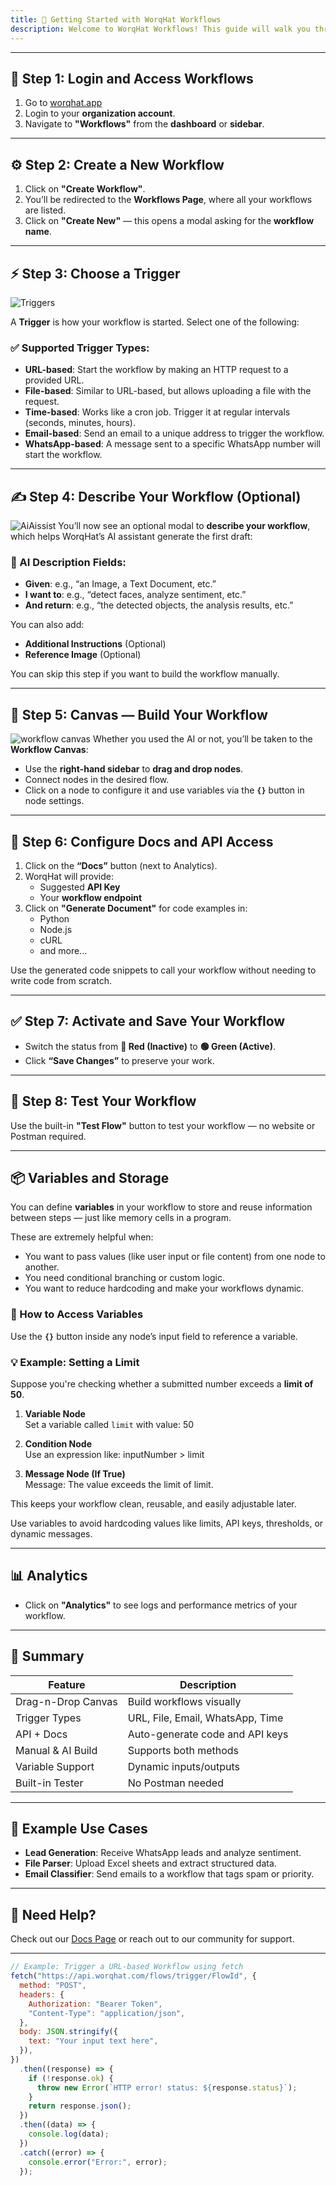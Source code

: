 ```yaml
---
title: 🚀 Getting Started with WorqHat Workflows
description: Welcome to WorqHat Workflows! This guide will walk you through the process of creating, configuring, and launching your first automated workflow — no coding experience required.
---
```



---

## 📝 Step 1: Login and Access Workflows

1. Go to [worqhat.app](https://worqhat.app)
2. Login to your **organization account**.
3. Navigate to **"Workflows"** from the **dashboard** or **sidebar**.

---

## ⚙️ Step 2: Create a New Workflow

1. Click on **"Create Workflow"**.
2. You’ll be redirected to the **Workflows Page**, where all your workflows are listed.
3. Click on **"Create New"** — this opens a modal asking for the **workflow name**.

---

## ⚡ Step 3: Choose a Trigger

![Triggers](/images/triggers.png)

A **Trigger** is how your workflow is started. Select one of the following:

### ✅ Supported Trigger Types:

- **URL-based**: Start the workflow by making an HTTP request to a provided URL.
- **File-based**: Similar to URL-based, but allows uploading a file with the request.
- **Time-based**: Works like a cron job. Trigger it at regular intervals (seconds, minutes, hours).
- **Email-based**: Send an email to a unique address to trigger the workflow.
- **WhatsApp-based**: A message sent to a specific WhatsApp number will start the workflow.

---

## ✍️ Step 4: Describe Your Workflow (Optional)

![AiAissist](/images/aiassist.png)
You’ll now see an optional modal to **describe your workflow**, which helps WorqHat’s AI assistant generate the first draft:

### 🧠 AI Description Fields:

- **Given**: e.g., “an Image, a Text Document, etc.”
- **I want to**: e.g., “detect faces, analyze sentiment, etc.”
- **And return**: e.g., “the detected objects, the analysis results, etc.”

You can also add:

- **Additional Instructions** (Optional)
- **Reference Image** (Optional)

<Alert title="Tip">
  You can skip this step if you want to build the workflow manually.
</Alert>

---

## 🎨 Step 5: Canvas — Build Your Workflow

![workflow canvas](/images/workflow.png)
Whether you used the AI or not, you’ll be taken to the **Workflow Canvas**:

- Use the **right-hand sidebar** to **drag and drop nodes**.
- Connect nodes in the desired flow.
- Click on a node to configure it and use variables via the **`{}`** button in node settings.

---

## 🔧 Step 6: Configure Docs and API Access

1. Click on the **“Docs”** button (next to Analytics).
2. WorqHat will provide:
   - Suggested **API Key**
   - Your **workflow endpoint**
3. Click on **"Generate Document"** for code examples in:
   - Python
   - Node.js
   - cURL
   - and more...

<Alert title="New to APIs?">
  Use the generated code snippets to call your workflow without needing to write
  code from scratch.
</Alert>

---

## ✅ Step 7: Activate and Save Your Workflow

- Switch the status from **🔴 Red (Inactive)** to **🟢 Green (Active)**.
- Click **“Save Changes”** to preserve your work.

---

## 🧪 Step 8: Test Your Workflow

Use the built-in **"Test Flow"** button to test your workflow — no website or Postman required.

---

## 📦 Variables and Storage

You can define **variables** in your workflow to store and reuse information between steps — just like memory cells in a program.

These are extremely helpful when:

- You want to pass values (like user input or file content) from one node to another.
- You need conditional branching or custom logic.
- You want to reduce hardcoding and make your workflows dynamic.

### 🔧 How to Access Variables

Use the **`{}`** button inside any node’s input field to reference a variable.

### 💡 Example: Setting a Limit

Suppose you're checking whether a submitted number exceeds a **limit of 50**.

1. **Variable Node**  
   Set a variable called `limit` with value: 50

2. **Condition Node**  
   Use an expression like: inputNumber > limit

3. **Message Node (If True)**  
   Message: The value exceeds the limit of limit.

This keeps your workflow clean, reusable, and easily adjustable later.

<Alert title="Tip">
  Use variables to avoid hardcoding values like limits, API keys, thresholds, or
  dynamic messages.
</Alert>

---

## 📊 Analytics

- Click on **"Analytics"** to see logs and performance metrics of your workflow.

---

## 🧠 Summary

| Feature            | Description                      |
| ------------------ | -------------------------------- |
| Drag-n-Drop Canvas | Build workflows visually         |
| Trigger Types      | URL, File, Email, WhatsApp, Time |
| API + Docs         | Auto-generate code and API keys  |
| Manual & AI Build  | Supports both methods            |
| Variable Support   | Dynamic inputs/outputs           |
| Built-in Tester    | No Postman needed                |

---

## 📍 Example Use Cases

- **Lead Generation**: Receive WhatsApp leads and analyze sentiment.
- **File Parser**: Upload Excel sheets and extract structured data.
- **Email Classifier**: Send emails to a workflow that tags spam or priority.

---

## 🙋 Need Help?

Check out our [Docs Page](https://docs.worqhat.com/get-started) or reach out to our community for support.

---

```js
// Example: Trigger a URL-based Workflow using fetch
fetch("https://api.worqhat.com/flows/trigger/FlowId", {
  method: "POST",
  headers: {
    Authorization: "Bearer Token",
    "Content-Type": "application/json",
  },
  body: JSON.stringify({
    text: "Your input text here",
  }),
})
  .then((response) => {
    if (!response.ok) {
      throw new Error(`HTTP error! status: ${response.status}`);
    }
    return response.json();
  })
  .then((data) => {
    console.log(data);
  })
  .catch((error) => {
    console.error("Error:", error);
  });
```
